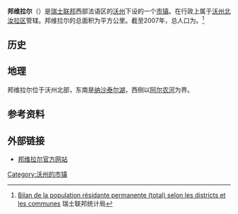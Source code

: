 {{瑞士市镇信息框
 | 市镇名称= 邦维拉尔
 | 原文名称             = {{lang|fr|Bonvillars}}
 | 图片                = 
 | 纹章 = Bonvillars-coat of arms.svg
 | 语言                   = [[法语|法语]]
 | 所属州               = 沃州
 | iso-code-region = 
 | 所属区               = [[沃州北汝拉区|沃州北汝拉区]]
 | lat_d=46|lat_m=50|lat_NS=N|long_d=6|long_m=40|long_EW=E
 | 邮政编码        = 1427
 | 市镇代码        = 5551
 | 面积                 = {{smn|7.54|5|100}}
 | 平均海拔        =  475
 | 人口               = {{smn|426|6}}
 | 主页  = www.bonvillars.ch
 | 市镇长           = Frédéric Piguet
 | 相邻市镇             = 
 | 友好城市             = 
|地图文件             = Karte Gemeinde Bonvillars 2012.png
|}}
'''邦维拉尔'''（{{lang-fr|Bonvillars}}）是[[瑞士联邦|瑞士联邦]]西部法语区的[[沃州|沃州]]下设的一个[[瑞士市镇|市镇]]。在行政上属于[[沃州北汝拉区|沃州北汝拉区]]管辖。邦维拉尔的总面积为{{smn|7.54|5|100}}平方公里。截至2007年，总人口为{{smn|426|6}}。<ref>{{fr}}[http://www.bfs.admin.ch/bfs/portal/fr/index/themen/01/02/blank/key/raeumliche_verteilung/kantone__gemeinden.Document.67253.xls Bilan de la population résidante permanente (total) selon les districts et les communes] {{webarchive|url=https://web.archive.org/web/20160325055117/http://www.bfs.admin.ch/bfs/portal/fr/index/themen/01/02/blank/key/raeumliche_verteilung/kantone__gemeinden.Document.67253.xls |date=2016-03-25 }} 瑞士联邦统计局</ref>

==历史==

==地理==
邦维拉尔位于沃州北部，东南是[[纳沙泰尔湖|纳沙泰尔湖]]，西侧以[[阿尔农河|阿尔农河]]为界。

==参考资料==
{{reflist}}

==外部链接==
*{{fr}}[http://www.bonvillars.ch 邦维拉尔官方网站]

{{DEFAULTSORT:Bonvillars}}
{{沃州北汝拉区行政区划}}
[[Category:沃州的市镇|Category:沃州的市镇]]